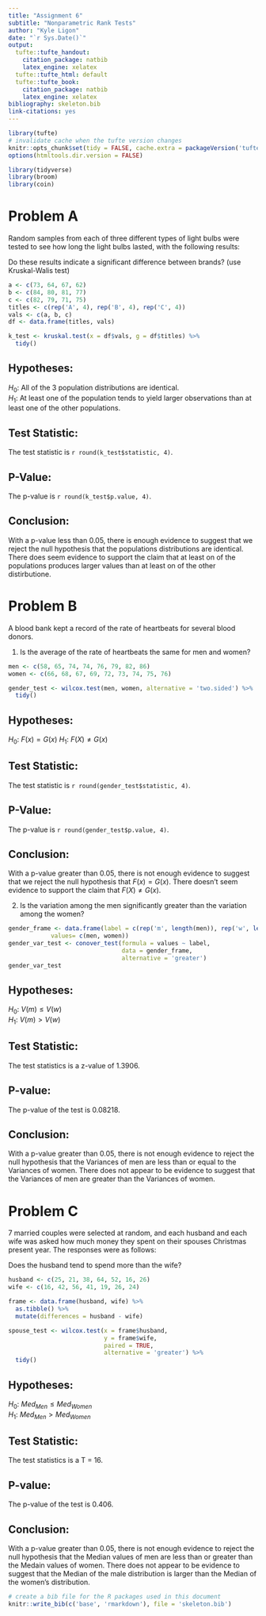 ```yaml
---
title: "Assignment 6"
subtitle: "Nonparametric Rank Tests"
author: "Kyle Ligon"
date: "`r Sys.Date()`"
output:
  tufte::tufte_handout:
    citation_package: natbib
    latex_engine: xelatex
  tufte::tufte_html: default
  tufte::tufte_book:
    citation_package: natbib
    latex_engine: xelatex
bibliography: skeleton.bib
link-citations: yes
---
```


```r
library(tufte)
# invalidate cache when the tufte version changes
knitr::opts_chunk$set(tidy = FALSE, cache.extra = packageVersion('tufte'))
options(htmltools.dir.version = FALSE)
```

```r
library(tidyverse)
library(broom)
library(coin)
```


# Problem A

Random samples from each of three different types of light bulbs were tested to see how long the light bulbs lasted, with the following results:

Do these results indicate a significant difference between brands? (use Kruskal-Walis test)

```r
a <- c(73, 64, 67, 62)
b <- c(84, 80, 81, 77)
c <- c(82, 79, 71, 75)
titles <- c(rep('A', 4), rep('B', 4), rep('C', 4))
vals <- c(a, b, c)
df <- data.frame(titles, vals)

k_test <- kruskal.test(x = df$vals, g = df$titles) %>%
  tidy()
```

## Hypotheses:      

$H_{0}$: All of the 3 population distributions are identical.    
$H_{1}$: At least one of the population tends to yield larger observations than at least one of the other populations.    

## Test Statistic:      

The test statistic is `r round(k_test$statistic, 4)`.  

## P-Value:     

The p-value is `r round(k_test$p.value, 4)`.

## Conclusion:    

With a p-value less than 0.05, there is enough evidence to suggest that we reject the null hypothesis that the populations distributions are identical.  There does seem evidence to support the claim that at least on of the populations produces larger values than at least on of the other distirbutione.  


# Problem B

A blood bank kept a record of the rate of heartbeats for several blood donors.

1. Is the average of the rate of heartbeats the same for men and women?

```r
men <- c(58, 65, 74, 74, 76, 79, 82, 86)
women <- c(66, 68, 67, 69, 72, 73, 74, 75, 76)

gender_test <- wilcox.test(men, women, alternative = 'two.sided') %>%
  tidy()
```

## Hypotheses:      

$H_{0}$: $F(x) = G(x)$
$H_{1}$: $F(X) \neq G(x)$    

## Test Statistic:      

The test statistic is `r round(gender_test$statistic, 4)`.  

## P-Value:     

The p-value is `r round(gender_test$p.value, 4)`.

## Conclusion:    

With a p-value greater than 0.05, there is not enough evidence to suggest that we reject the null hypothesis that $F(x) = G(x)$.  There doesn't seem evidence to support the claim that $F(X) \neq G(x)$.

2. Is the variation among the men significantly greater than the variation among the women?

```r
gender_frame <- data.frame(label = c(rep('m', length(men)), rep('w', length(women))),
            values= c(men, women))
gender_var_test <- conover_test(formula = values ~ label, 
                                data = gender_frame,
                                alternative = 'greater')
gender_var_test
```


## Hypotheses:    

$H_{0}$: $V(m) \leq V(w)$    
$H_{1}$: $V(m) > V(w)$    

## Test Statistic:    

The test statistics is a z-value of 1.3906.  

## P-value:    

The p-value of the test is 0.08218.  

## Conclusion:     

With a p-value greater than 0.05, there is not enough evidence to reject the null hypothesis that the Variances of men are less than or equal to the Variances of women.  There does not appear to be evidence to suggest that the Variances of men are greater than the Variances of women.  

# Problem C

7 married couples were selected at random, and each husband and each wife was asked how much money they spent on their spouses Christmas present year. The responses were as follows:    

Does the husband tend to spend more than the wife?

```r
husband <- c(25, 21, 38, 64, 52, 16, 26)
wife <- c(16, 42, 56, 41, 19, 26, 24)

frame <- data.frame(husband, wife) %>%
  as.tibble() %>%
  mutate(differences = husband - wife)

spouse_test <- wilcox.test(x = frame$husband, 
                           y = frame$wife, 
                           paired = TRUE,
                           alternative = 'greater') %>%
  tidy()
```

## Hypotheses:    

$H_{0}$: $Med_{Men} \leq Med_{Women}$    
$H_{1}$: $Med_{Men} > Med_{Women}$    

## Test Statistic:    

The test statistics is a T = 16.  

## P-value:    

The p-value of the test is 0.406.  

## Conclusion:     

With a p-value greater than 0.05, there is not enough evidence to reject the null hypothesis that the Median values of men are less than or greater than the Medain values of women.  There does not appear to be evidence to suggest that the Median of the male distribution is larger than the Median of the women's distribution.  





```r
# create a bib file for the R packages used in this document
knitr::write_bib(c('base', 'rmarkdown'), file = 'skeleton.bib')
```

